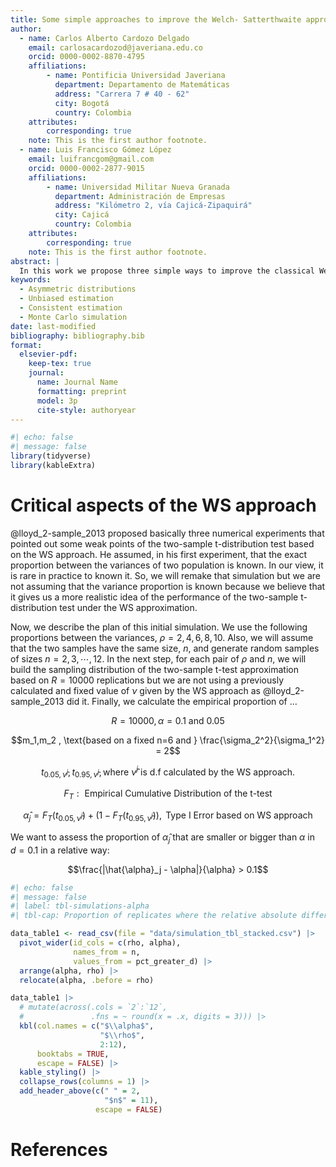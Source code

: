 ---
title: Some simple approaches to improve the Welch- Satterthwaite approximation
author:
  - name: Carlos Alberto Cardozo Delgado
    email: carlosacardozod@javeriana.edu.co
    orcid: 0000-0002-8870-4795
    affiliations: 
        - name: Pontificia Universidad Javeriana
          department: Departamento de Matemáticas
          address: "Carrera 7 # 40 - 62"
          city: Bogotá
          country: Colombia
    attributes:
        corresponding: true
    note: This is the first author footnote.
  - name: Luis Francisco Gómez López
    email: luifrancgom@gmail.com
    orcid: 0000-0002-2877-9015
    affiliations: 
        - name: Universidad Militar Nueva Granada
          department: Administración de Empresas
          address: "Kilómetro 2, vía Cajicá-Zipaquirá"
          city: Cajicá
          country: Colombia
    attributes:
        corresponding: true
    note: This is the first author footnote.
abstract: |
  In this work we propose three simple ways to improve the classical Welch-Satterthwaite (WS) approximation to the effective degree of freedom of a non-negative linear combination of $\chi^2$ distributions. The WS option is typically used in design of experiments and metrology. However, it has been pointing out in many references the multiple limitations of the inferences based on the WS approximation. Three novel  estimators of the effective degree of freedom of a non-negative linear combination of $\chi^2$ distributions are given. We also study some theoretical properties of the proposed estimators. Additionally, through several Monte Carlo simulations, we assess the bias, variance, and mean square error of the proposed estimators under (very) small and moderate sample sizes. The proposed estimators have a much better performance than the WS proposal  and his implications. Finally, two applications are presented in which the proposed estimators help to improve the performance of some interval estimation and hypothesis testing procedures.
keywords: 
  - Asymmetric distributions
  - Unbiased estimation
  - Consistent estimation
  - Monte Carlo simulation
date: last-modified
bibliography: bibliography.bib
format:
  elsevier-pdf:
    keep-tex: true
    journal:
      name: Journal Name
      formatting: preprint
      model: 3p
      cite-style: authoryear
---

```{r}
#| echo: false
#| message: false
library(tidyverse)
library(kableExtra)
```

# Critical aspects of the WS approach

@lloyd_2-sample_2013 proposed basically three numerical experiments that pointed out some weak points of the two-sample t-distribution test based on the WS approach. He assumed, in his first experiment, that the exact proportion between the variances of two population is known. In our view, it is rare in practice to known it. So, we will remake that simulation but we are not assuming that the variance proportion is known because we believe that it gives us a more realistic idea of the performance of the two-sample t-distribution test under the WS approximation.

Now, we describe the plan of this initial simulation. We use the following proportions between the variances, $\rho = 2,4,6,8,10$. Also, we will assume that the two samples have the same size, $n$, and generate random samples of sizes $n = 2,3,\cdots,12$. In the next step, for each pair of $\rho$ and $n$, we will build the sampling distribution of the two-sample t-test approximation based on $R=10000$ replications but we are not using a previously calculated and fixed value of $\nu$ given by the WS approach as @lloyd_2-sample_2013 did it. Finally, we calculate the empirical proportion of ...

$$R = 10000, \alpha = 0.1 \text{ and } 0.05$$

$$m_1,m_2 , \text{based on a fixed n=6 and } \frac{\sigma_2^2}{\sigma_1^2} = 2$$

$$t_{0.05,\hat{\nu}^j}, t_{0.95,\hat{\nu}^j},\text{where } \hat{\nu}^j \text{ is d.f calculated by the WS approach.}$$

$$F_{T}: \text{\ Empirical Cumulative Distribution of the t-test}$$

$$\hat{\alpha}_j = F_{T}(t_{0.05,\hat{\nu}^j}) + ( 1 - F_{T}( t_{0.95,\hat{\nu}^j})), \text{\ Type I Error based on WS approach}$$

We want to assess the proportion of $\hat{\alpha}_j$ that are smaller or bigger than $\alpha$ in $d=0.1$ in a relative way:

$$\frac{|\hat{\alpha}_j - \alpha|}{\alpha} > 0.1$$

```{r}
#| echo: false
#| message: false
#| label: tbl-simulations-alpha
#| tbl-cap: Proportion of replicates where the relative absolute difference between a nominal $\alpha$ and the $\alpha$-value given by WS approximation test is bigger than 0.1 where $\alpha = 0.1, 0.05.$

data_table1 <- read_csv(file = "data/simulation_tbl_stacked.csv") |> 
  pivot_wider(id_cols = c(rho, alpha), 
              names_from = n, 
              values_from = pct_greater_d) |> 
  arrange(alpha, rho) |> 
  relocate(alpha, .before = rho)

data_table1 |>
  # mutate(across(.cols = `2`:`12`,
  #               .fns = ~ round(x = .x, digits = 3))) |> 
  kbl(col.names = c("$\\alpha$",
                    "$\\rho$",
                    2:12),
      booktabs = TRUE,
      escape = FALSE) |> 
  kable_styling() |> 
  collapse_rows(columns = 1) |>  
  add_header_above(c(" " = 2,
                     "$n$" = 11), 
                   escape = FALSE)
```

# References {-}
